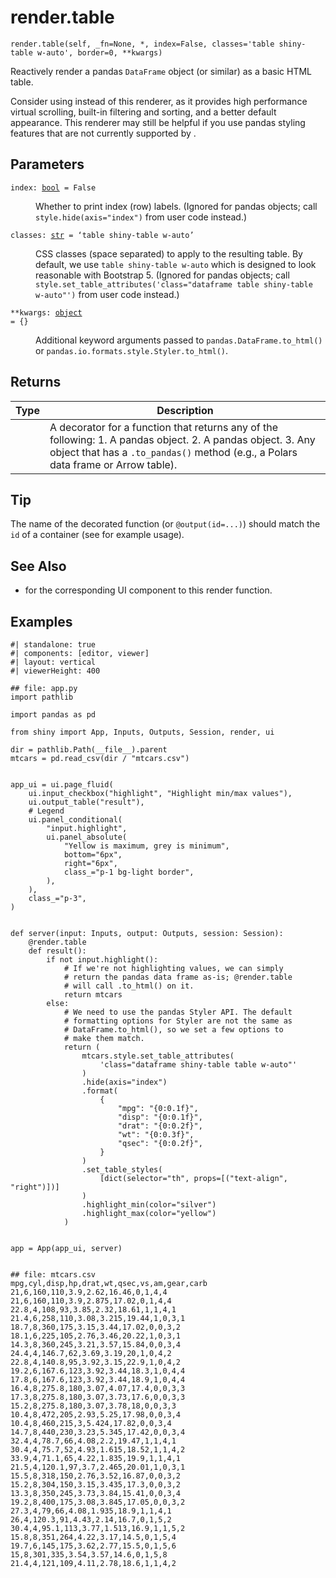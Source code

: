 # render.table { #shiny.render.table }

`render.table(self, _fn=None, *, index=False, classes='table shiny-table w-auto', border=0, **kwargs)`

Reactively render a pandas ``DataFrame`` object (or similar) as a basic HTML
table.

Consider using [](:func:`~shiny.render.data_frame`) instead of this renderer, as
it provides high performance virtual scrolling, built-in filtering and sorting,
and a better default appearance. This renderer may still be helpful if you
use pandas styling features that are not currently supported by
[](:func:`~shiny.render.data_frame`).

## Parameters

<code><span class="parameter-name">index</span><span class="parameter-annotation-sep">:</span> <span class="parameter-annotation">[bool](`bool`)</span> <span class="parameter-default-sep">=</span> <span class="parameter-default">False</span></code>

:   Whether to print index (row) labels. (Ignored for pandas [](:class:`Styler`)
    objects; call ``style.hide(axis="index")`` from user code instead.)

<code><span class="parameter-name">classes</span><span class="parameter-annotation-sep">:</span> <span class="parameter-annotation">[str](`str`)</span> <span class="parameter-default-sep">=</span> <span class="parameter-default">'table shiny-table w-auto'</span></code>

:   CSS classes (space separated) to apply to the resulting table. By default, we
    use `table shiny-table w-auto` which is designed to look reasonable with
    Bootstrap 5. (Ignored for pandas [](:class:`Styler`) objects; call
    ``style.set_table_attributes('class="dataframe table shiny-table w-auto"')``
    from user code instead.)

<code><span class="parameter-name">**kwargs</span><span class="parameter-annotation-sep">:</span> <span class="parameter-annotation">[object](`object`)</span> <span class="parameter-default-sep">=</span> <span class="parameter-default">{}</span></code>

:   Additional keyword arguments passed to ``pandas.DataFrame.to_html()`` or
    ``pandas.io.formats.style.Styler.to_html()``.

## Returns

| Type   | Description                                                                                                                                                                                                                             |
|--------|-----------------------------------------------------------------------------------------------------------------------------------------------------------------------------------------------------------------------------------------|
|        | A decorator for a function that returns any of the following:  1. A pandas [](:class:`DataFrame`) object. 2. A pandas [](:class:`Styler`) object. 3. Any object that has a `.to_pandas()` method (e.g., a Polars data frame or    Arrow table). |

## Tip

The name of the decorated function (or ``@output(id=...)``) should match the ``id``
of a [](:func:`~shiny.ui.output_table`) container (see [](:func:`~shiny.ui.output_table`)
for example usage).



## See Also

* [](:func:`~shiny.ui.output_table`) for the corresponding UI component to this render function.

## Examples

```shinylive-python
#| standalone: true
#| components: [editor, viewer]
#| layout: vertical
#| viewerHeight: 400

## file: app.py
import pathlib

import pandas as pd

from shiny import App, Inputs, Outputs, Session, render, ui

dir = pathlib.Path(__file__).parent
mtcars = pd.read_csv(dir / "mtcars.csv")


app_ui = ui.page_fluid(
    ui.input_checkbox("highlight", "Highlight min/max values"),
    ui.output_table("result"),
    # Legend
    ui.panel_conditional(
        "input.highlight",
        ui.panel_absolute(
            "Yellow is maximum, grey is minimum",
            bottom="6px",
            right="6px",
            class_="p-1 bg-light border",
        ),
    ),
    class_="p-3",
)


def server(input: Inputs, output: Outputs, session: Session):
    @render.table
    def result():
        if not input.highlight():
            # If we're not highlighting values, we can simply
            # return the pandas data frame as-is; @render.table
            # will call .to_html() on it.
            return mtcars
        else:
            # We need to use the pandas Styler API. The default
            # formatting options for Styler are not the same as
            # DataFrame.to_html(), so we set a few options to
            # make them match.
            return (
                mtcars.style.set_table_attributes(
                    'class="dataframe shiny-table table w-auto"'
                )
                .hide(axis="index")
                .format(
                    {
                        "mpg": "{0:0.1f}",
                        "disp": "{0:0.1f}",
                        "drat": "{0:0.2f}",
                        "wt": "{0:0.3f}",
                        "qsec": "{0:0.2f}",
                    }
                )
                .set_table_styles(
                    [dict(selector="th", props=[("text-align", "right")])]
                )
                .highlight_min(color="silver")
                .highlight_max(color="yellow")
            )


app = App(app_ui, server)


## file: mtcars.csv
mpg,cyl,disp,hp,drat,wt,qsec,vs,am,gear,carb
21,6,160,110,3.9,2.62,16.46,0,1,4,4
21,6,160,110,3.9,2.875,17.02,0,1,4,4
22.8,4,108,93,3.85,2.32,18.61,1,1,4,1
21.4,6,258,110,3.08,3.215,19.44,1,0,3,1
18.7,8,360,175,3.15,3.44,17.02,0,0,3,2
18.1,6,225,105,2.76,3.46,20.22,1,0,3,1
14.3,8,360,245,3.21,3.57,15.84,0,0,3,4
24.4,4,146.7,62,3.69,3.19,20,1,0,4,2
22.8,4,140.8,95,3.92,3.15,22.9,1,0,4,2
19.2,6,167.6,123,3.92,3.44,18.3,1,0,4,4
17.8,6,167.6,123,3.92,3.44,18.9,1,0,4,4
16.4,8,275.8,180,3.07,4.07,17.4,0,0,3,3
17.3,8,275.8,180,3.07,3.73,17.6,0,0,3,3
15.2,8,275.8,180,3.07,3.78,18,0,0,3,3
10.4,8,472,205,2.93,5.25,17.98,0,0,3,4
10.4,8,460,215,3,5.424,17.82,0,0,3,4
14.7,8,440,230,3.23,5.345,17.42,0,0,3,4
32.4,4,78.7,66,4.08,2.2,19.47,1,1,4,1
30.4,4,75.7,52,4.93,1.615,18.52,1,1,4,2
33.9,4,71.1,65,4.22,1.835,19.9,1,1,4,1
21.5,4,120.1,97,3.7,2.465,20.01,1,0,3,1
15.5,8,318,150,2.76,3.52,16.87,0,0,3,2
15.2,8,304,150,3.15,3.435,17.3,0,0,3,2
13.3,8,350,245,3.73,3.84,15.41,0,0,3,4
19.2,8,400,175,3.08,3.845,17.05,0,0,3,2
27.3,4,79,66,4.08,1.935,18.9,1,1,4,1
26,4,120.3,91,4.43,2.14,16.7,0,1,5,2
30.4,4,95.1,113,3.77,1.513,16.9,1,1,5,2
15.8,8,351,264,4.22,3.17,14.5,0,1,5,4
19.7,6,145,175,3.62,2.77,15.5,0,1,5,6
15,8,301,335,3.54,3.57,14.6,0,1,5,8
21.4,4,121,109,4.11,2.78,18.6,1,1,4,2
```
